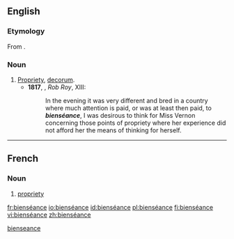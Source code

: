 ==English==
===Etymology===
From {{etyl|fr}} {{term|bienséance|lang=fr}}.

===Noun===
{{en-noun|-}}

# [[propriety|Propriety]], [[decorum]].
#*'''1817''', {{w|Walter Scott}}, ''Rob Roy'', XIII:
#*:In the evening it was very different and bred in a country where much attention is paid, or was at least then paid, to '''''bienséance''''', I was desirous to think for Miss Vernon concerning those points of propriety where her experience did not afford her the means of thinking for herself.

----

==French==

===Noun===
{{fr-noun|f|sort=bienseance}}

# [[propriety]]

[[Category:English terms spelled with É|bienseance]]

[[fr:bienséance]]
[[io:bienséance]]
[[id:bienséance]]
[[pl:bienséance]]
[[fi:bienséance]]
[[vi:bienséance]]
[[zh:bienséance]]